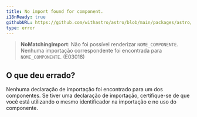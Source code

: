 ```yaml
---
title: No import found for component.
i18nReady: true
githubURL: https://github.com/withastro/astro/blob/main/packages/astro/src/core/errors/errors-data.ts
type: error
---
```


> **NoMatchingImport**: Não foi possível renderizar `NOME_COMPONENTE`. Nenhuma importação correspondente foi encontrada para `NOME_COMPONENTE`. (E03018)

## O que deu errado?

Nenhuma declaração de importação foi encontrado para um dos componentes. Se tiver uma declaração de importação, certifique-se de que você está utilizando o mesmo identificador na importação e no uso do componente.

